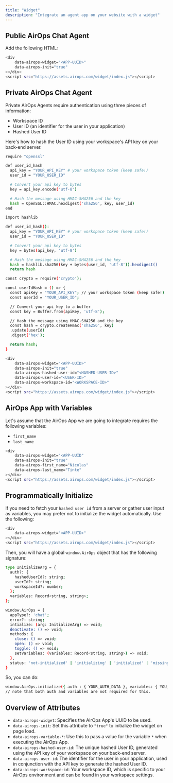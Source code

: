 ```yaml
---
title: "Widget"
description: "Integrate an agent app on your website with a widget"
---
```


## Public AirOps Chat Agent

Add the following HTML:

```bash
<div
    data-airops-widget="<APP-UUID>"
    data-airops-init="true"
></div>
<script src="https://assets.airops.com/widget/index.js"></script>
```

## Private AirOps Chat Agent

Private AirOps Agents require authentication using three pieces of information:

- Workspace ID
- User ID (an identifier for the user in your application)
- Hashed User ID

Here's how to hash the User ID using your workspace's API key on your back-end server.
<CodeGroup>
```bash Ruby
require "openssl"

def user_id_hash
  api_key = "YOUR_API_KEY" # your workspace token (keep safe!)
  user_id = "YOUR_USER_ID"

  # Convert your api key to bytes
  key = api_key.encode("utf-8")

  # Hash the message using HMAC-SHA256 and the key
  hash = OpenSSL::HMAC.hexdigest('sha256', key, user_id)
end
```

```bash Python
import hashlib

def user_id_hash():
  api_key = "YOUR_API_KEY" # your workspace token (keep safe!)
  user_id = "YOUR_USER_ID"

  # Convert your api key to bytes
  key = bytes(api_key, 'utf-8')

  # Hash the message using HMAC-SHA256 and the key
  hash = hashlib.sha256(key + bytes(user_id, 'utf-8')).hexdigest()
  return hash
```

```bash Node.js
const crypto = require('crypto');

const userIdHash = () => {
  const apiKey = "YOUR_API_KEY"; // your workspace token (keep safe!)
  const userId = "YOUR_USER_ID";

  // Convert your api key to a buffer
  const key = Buffer.from(apiKey, 'utf-8');

  // Hash the message using HMAC-SHA256 and the key
  const hash = crypto.createHmac('sha256', key)
  .update(userId)
  .digest('hex');

  return hash;
}
```
</CodeGroup>


```bash
<div
    data-airops-widget="<APP-UUID>"
    data-airops-init="true"
    data-airops-hashed-user-id="<HASHED-USER-ID>"
    data-airops-user-id="<USER-ID>"
    data-airops-workspace-id="<WORKSPACE-ID>"
></div>
<script src="https://assets.airops.com/widget/index.js"></script>
```

## AirOps App with Variables

Let's assume that the AirOps App we are going to integrate requires the following variables:

- `first_name`
- `last_name`

```bash
<div
    data-airops-widget="<APP-UUID"
    data-airops-init="true"
    data-airops-first_name="Nicolas"
    data-airops-last_name="Tinte"
></div>
<script src="https://assets.airops.com/widget/index.js"></script>
```

## Programmatically Initialize

If you need to fetch your `hashed user id` from a server or gather user input as variables, you may prefer not to initialize the widget automatically. Use the following:

```bash
<div
    data-airops-widget="<APP-UUID>"
></div>
<script src="https://assets.airops.com/widget/index.js"></script>
```

Then, you will have a global `window.AirOps` object that has the following signature:

```bash expandable
type InitializeArg = {
  auth?: {
    hashedUserId?: string;
    userId?: string;
    workspaceId?: number;
  };
  variables: Record<string, string>;
};

window.AirOps = {
  appType?: 'chat';
  error?: string;
  intialize: (arg: InitializeArg) => void;
  deactivate: () => void;
  methods: {
    close: () => void;
    open: () => void;
    toggle: () => void;
    setVariables: (variables: Record<string, string>) => void;
  },
  status: 'not-initialized' | 'initializing' | 'initialized' | 'missing-variables' | 'error';
}
```

So, you can do:

```bash
window.AirOps.initialize({ auth : { YOUR_AUTH_DATA }, variables: { YOU_VARIABLES } });
// note that both auth and variables are not required for this.
```

## Overview of Attributes

- `data-airops-widget`: Specifies the AirOps App's UUID to be used.
- `data-airops-init`: Set this attribute to `"true"` to initialize the widget on page load.
- `data-airops-variable-*`: Use this to pass a value for the variable `*` when executing the AirOps App.
- `data-airops-hashed-user-id`: The unique hashed User ID, generated using the API key of your workspace on your back-end server.
- `data-airops-user-id`: The identifier for the user in your application, used in conjunction with the API key to generate the hashed User ID.
- `data-airops-workspace-id`: Your workspace ID, which is specific to your AirOps environment and can be found in your workspace settings.
